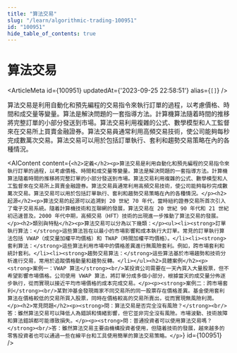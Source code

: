 ```yaml
---
title: "算法交易"
slug: "/learn/algorithmic-trading-100951"
id: "100951"
hide_table_of_contents: true
---
```



# 算法交易

<ArticleMeta id={100951} updatedAt={'2023-09-25 22:58:51'} alias={`[]`} />
<div className='border-solid border-b border-t-0 my-4 border-[var(--ifm-color-gray-300)]' />

算法交易是利用自動化和預先編程的交易指令來執行訂單的過程，以考慮價格、時間和成交量等變量。算法是解決問題的一套指導方法。計算機算法隨着時間的推移將完整訂單的小部分發送到市場。算法交易利用複雜的公式、數學模型和人工監督來在交易所上買賣金融證券。算法交易員通常利用高頻交易技術，使公司能夠每秒完成數萬次交易。算法交易可以用於包括訂單執行、套利和趨勢交易策略在內的各種情況。

<AIContent content={`<h2>定義</h2><p>算法交易是利用自動化和預先編程的交易指令來執行訂單的過程，以考慮價格、時間和成交量等變量。算法是解決問題的一套指導方法。計算機算法隨着時間的推移將完整訂單的小部分發送到市場。算法交易利用複雜的公式、數學模型和人工監督來在交易所上買賣金融證券。算法交易員通常利用高頻交易技術，使公司能夠每秒完成數萬次交易。算法交易可以用於包括訂單執行、套利和趨勢交易策略在內的各種情況。</p><h2>起源</h2><p>算法交易的起源可以追溯到 20 世紀 70 年代，當時紐約證券交易所首次引入了電子交易系統。隨着計算機技術和互聯網的發展，算法交易在 20 世紀 90 年代和 21 世紀初迅速普及。2000 年代中期，高頻交易（HFT）技術的出現進一步推動了算法交易的發展。</p><h2>類別與特點</h2><p>算法交易可以分為以下幾類：</p><ul><li><strong>訂單執行算法：</strong>這些算法旨在以最小的市場影響和成本執行大訂單。常見的訂單執行算法包括 VWAP（成交量加權平均價格）和 TWAP（時間加權平均價格）。</li><li><strong>套利算法：</strong>這些算法利用市場中的價格差異進行無風險套利。例如，跨市場套利和統計套利。</li><li><strong>趨勢交易算法：</strong>這些算法基於市場趨勢和技術分析進行交易，常用於追蹤價格動量和趨勢反轉。</li></ul><h2>具體案例</h2><p><strong>案例一：VWAP 算法</strong><br/>某投資公司需要在一天內買入大量股票，但不希望影響市場價格。公司使用 VWAP 算法，將訂單分成多個小部分，根據當天的成交量分佈逐步執行，從而實現以接近平均市場價格的成本完成交易。</p><p><strong>案例二：跨市場套利</strong><br/>某對沖基金發現兩家不同交易所的同一股票存在價格差異。基金使用套利算法在價格較低的交易所買入股票，同時在價格較高的交易所賣出，從而實現無風險利潤。</p><h2>常見問題</h2><p><strong>問：算法交易是否完全沒有風險？</strong><br/>答：雖然算法交易可以降低人為錯誤和情緒影響，但它並非完全沒有風險。市場波動、技術故障和算法錯誤都可能導致損失。</p><p><strong>問：普通投資者可以使用算法交易嗎？</strong><br/>答：雖然算法交易主要由機構投資者使用，但隨着技術的發展，越來越多的零售投資者也可以通過一些在線平台和工具使用簡單的算法交易策略。</p>`} id={100951} />
